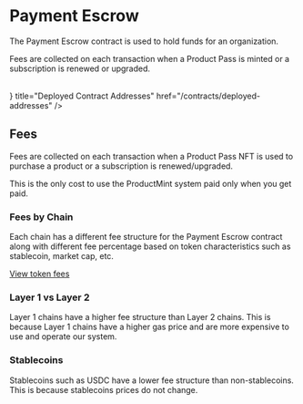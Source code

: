 
# Payment Escrow

The Payment Escrow contract is used to hold funds for an organization.

Fees are collected on each transaction when a Product Pass is minted or a subscription is renewed or upgraded.

<br/>
<Cards.Card
  icon={<ReceiptTextIcon />}
  title="Deployed Contract Addresses"
  href="/contracts/deployed-addresses"
/>

## Fees

Fees are collected on each transaction when a Product Pass NFT is used to purchase a product or a subscription is renewed/upgraded.

<Callout emoji="💰">
This is the only cost to use the ProductMint system paid only when you get paid.
</Callout>

### Fees by Chain

Each chain has a different fee structure for the Payment Escrow contract along with different fee percentage based on token characteristics such as stablecoin, market cap, etc.

[View token fees](https://dashboard.productmint.io/tokens)

### Layer 1 vs Layer 2

Layer 1 chains have a higher fee structure than Layer 2 chains. This is because Layer 1 chains have a higher gas price and are more expensive to use and operate our system.

### Stablecoins

Stablecoins such as USDC have a lower fee structure than non-stablecoins. This is because stablecoins prices do not change.
